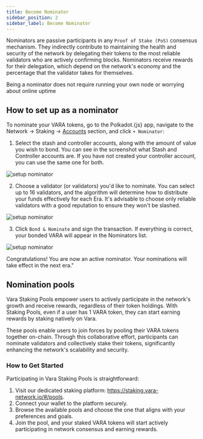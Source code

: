 ```yaml
---
title: Become Nominator
sidebar_position: 2
sidebar_label: Become Nominator
---
```



Nominators are passive participants in any `Proof of Stake (PoS)` consensus mechanism. They indirectly contribute to maintaining the health and security of the network by delegating their tokens to the most reliable validators who are actively confirming blocks. Nominators receive rewards for their delegation, which depend on the network's economy and the percentage that the validator takes for themselves.

Being a nominator does not require running your own node or worrying about online uptime

## How to set up as a nominator

To nominate your VARA tokens, go to the Polkadot.{js} app, navigate to the Network → Staking → [Accounts](https://polkadot.js.org/apps/?rpc=wss%3A%2F%2Frpc.vara-network.io#/staking/actions) section, and click `+ Nominator`:

1. Select the stash and controller accounts, along with the amount of value you wish to bond. You can see in the screenshot what Stash and Controller accounts are. If you have not created your controller account, you can use the same one for both.

![setup nominator](./img/nominator-1.png)

2. Choose a validator (or validators) you'd like to nominate. You can select up to 16 validators, and the algorithm will determine how to distribute your funds effectively for each Era. It's advisable to choose only reliable validators with a good reputation to ensure they won't be slashed.

![setup nominator](./img/nominator-2.png)

3. Click `Bond & Nominate` and sign the transaction. If everything is correct, your bonded VARA will appear in the Nominators list.

![setup nominator](./img/nominator-3.png)

Congratulations! You are now an active nominator. Your nominations will take effect in the next era."

## Nomination pools

Vara Staking Pools empower users to actively participate in the network's growth and receive rewards, regardless of their token holdings. With Staking Pools, even if a user has 1 VARA token, they can start earning rewards by staking natively on Vara.

These pools enable users to join forces by pooling their VARA tokens together on-chain. Through this collaborative effort, participants can nominate validators and collectively stake their tokens, significantly enhancing the network's scalability and security.

### How to Get Started

Participating in Vara Staking Pools is straightforward:

1. Visit our dedicated staking platform: https://staking.vara-network.io/#/pools.
2. Connect your wallet to the platform securely.
3. Browse the available pools and choose the one that aligns with your preferences and goals.
4. Join the pool, and your staked VARA tokens will start actively participating in network consensus and earning rewards.